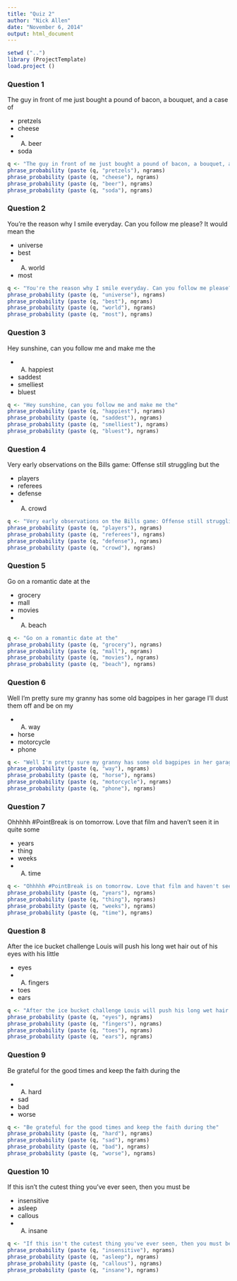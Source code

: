 ```yaml
---
title: "Quiz 2"
author: "Nick Allen"
date: "November 6, 2014"
output: html_document
---
```


```r
setwd ("..")
library (ProjectTemplate)
load.project ()
```


### Question 1

The guy in front of me just bought a pound of bacon, a bouquet, and a case of

* pretzels
* cheese
* (A) beer
* soda

```r
q <- "The guy in front of me just bought a pound of bacon, a bouquet, and a case of"
phrase_probability (paste (q, "pretzels"), ngrams)
phrase_probability (paste (q, "cheese"), ngrams)
phrase_probability (paste (q, "beer"), ngrams)
phrase_probability (paste (q, "soda"), ngrams)
```


### Question 2

You're the reason why I smile everyday. Can you follow me please? It would mean the

* universe
* best
* (A) world
* most

```r
q <- "You're the reason why I smile everyday. Can you follow me please? It would mean the"
phrase_probability (paste (q, "universe"), ngrams)
phrase_probability (paste (q, "best"), ngrams)
phrase_probability (paste (q, "world"), ngrams)
phrase_probability (paste (q, "most"), ngrams)
```

### Question 3

Hey sunshine, can you follow me and make me the

* (A) happiest
* saddest
* smelliest
* bluest

```r
q <- "Hey sunshine, can you follow me and make me the"
phrase_probability (paste (q, "happiest"), ngrams)
phrase_probability (paste (q, "saddest"), ngrams)
phrase_probability (paste (q, "smelliest"), ngrams)
phrase_probability (paste (q, "bluest"), ngrams)
```

### Question 4

Very early observations on the Bills game: Offense still struggling but the

* players
* referees
* defense
* (A) crowd

```r
q <- "Very early observations on the Bills game: Offense still struggling but the"
phrase_probability (paste (q, "players"), ngrams)
phrase_probability (paste (q, "referees"), ngrams)
phrase_probability (paste (q, "defense"), ngrams)
phrase_probability (paste (q, "crowd"), ngrams)
```

### Question 5

Go on a romantic date at the

* grocery
* mall
* movies
* (A) beach

```r
q <- "Go on a romantic date at the"
phrase_probability (paste (q, "grocery"), ngrams)
phrase_probability (paste (q, "mall"), ngrams)
phrase_probability (paste (q, "movies"), ngrams)
phrase_probability (paste (q, "beach"), ngrams)
```

### Question 6

Well I'm pretty sure my granny has some old bagpipes in her garage I'll dust them off and be on my

* (A) way
* horse
* motorcycle
* phone

```r
q <- "Well I'm pretty sure my granny has some old bagpipes in her garage I'll dust them off and be on my"
phrase_probability (paste (q, "way"), ngrams)
phrase_probability (paste (q, "horse"), ngrams)
phrase_probability (paste (q, "motorcycle"), ngrams)
phrase_probability (paste (q, "phone"), ngrams)
```

### Question 7

Ohhhhh #PointBreak is on tomorrow. Love that film and haven't seen it in quite some

* years
* thing
* weeks
* (A) time

```r
q <- "Ohhhhh #PointBreak is on tomorrow. Love that film and haven't seen it in quite some"
phrase_probability (paste (q, "years"), ngrams)
phrase_probability (paste (q, "thing"), ngrams)
phrase_probability (paste (q, "weeks"), ngrams)
phrase_probability (paste (q, "time"), ngrams)
```

### Question 8

After the ice bucket challenge Louis will push his long wet hair out of his eyes with his little

* eyes
* (A) fingers
* toes
* ears

```r
q <- "After the ice bucket challenge Louis will push his long wet hair out of his eyes with his little"
phrase_probability (paste (q, "eyes"), ngrams)
phrase_probability (paste (q, "fingers"), ngrams)
phrase_probability (paste (q, "toes"), ngrams)
phrase_probability (paste (q, "ears"), ngrams)
```

### Question 9

Be grateful for the good times and keep the faith during the

* (A) hard
* sad
* bad
* worse

```r
q <- "Be grateful for the good times and keep the faith during the"
phrase_probability (paste (q, "hard"), ngrams)
phrase_probability (paste (q, "sad"), ngrams)
phrase_probability (paste (q, "bad"), ngrams)
phrase_probability (paste (q, "worse"), ngrams)
```

### Question 10

If this isn't the cutest thing you've ever seen, then you must be

* insensitive
* asleep
* callous
* (A) insane

```r
q <- "If this isn't the cutest thing you've ever seen, then you must be"
phrase_probability (paste (q, "insensitive"), ngrams)
phrase_probability (paste (q, "asleep"), ngrams)
phrase_probability (paste (q, "callous"), ngrams)
phrase_probability (paste (q, "insane"), ngrams)
```


